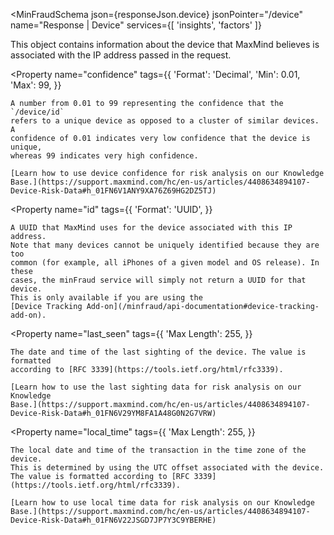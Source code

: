 
<MinFraudSchema
  json={responseJson.device}
  jsonPointer="/device"
  name="Response | Device"
  services={[
    'insights',
    'factors'
  ]}
>
  This object contains information about the device that MaxMind believes is
  associated with the IP address passed in the request.

  <Property
    name="confidence"
    tags={{
      'Format': 'Decimal',
      'Min': 0.01,
      'Max': 99,
    }}
  >
    A number from 0.01 to 99 representing the confidence that the `/device/id`
    refers to a unique device as opposed to a cluster of similar devices. A
    confidence of 0.01 indicates very low confidence that the device is unique,
    whereas 99 indicates very high confidence.

    [Learn how to use device confidence for risk analysis on our Knowledge
    Base.](https://support.maxmind.com/hc/en-us/articles/4408634894107-Device-Risk-Data#h_01FN6V1ANY9XA76Z69HG2DZ5TJ)
  </Property>

  <Property
    name="id"
    tags={{
      'Format': 'UUID',
    }}
  >
    A UUID that MaxMind uses for the device associated with this IP address.
    Note that many devices cannot be uniquely identified because they are too
    common (for example, all iPhones of a given model and OS release). In these
    cases, the minFraud service will simply not return a UUID for that device.
    This is only available if you are using the
    [Device Tracking Add-on](/minfraud/api-documentation#device-tracking-add-on).
  </Property>

  <Property
    name="last_seen"
    tags={{
      'Max Length': 255,
    }}
  >
    The date and time of the last sighting of the device. The value is formatted
    according to [RFC 3339](https://tools.ietf.org/html/rfc3339).

    [Learn how to use the last sighting data for risk analysis on our Knowledge
    Base.](https://support.maxmind.com/hc/en-us/articles/4408634894107-Device-Risk-Data#h_01FN6V29YM8FA1A48G0N2G7VRW)
  </Property>

  <Property
    name="local_time"
    tags={{
      'Max Length': 255,
    }}
  >
    The local date and time of the transaction in the time zone of the device.
    This is determined by using the UTC offset associated with the device.
    The value is formatted according to [RFC 3339](https://tools.ietf.org/html/rfc3339).

    [Learn how to use local time data for risk analysis on our Knowledge
    Base.](https://support.maxmind.com/hc/en-us/articles/4408634894107-Device-Risk-Data#h_01FN6V22JSGD7JP7Y3C9YBERHE)
  </Property>
</MinFraudSchema>
